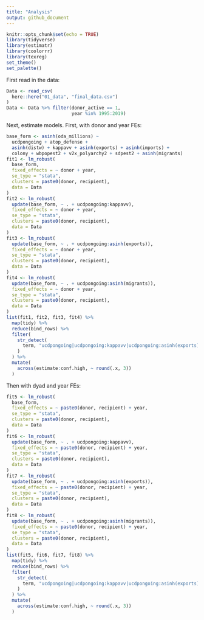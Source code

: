 ```yaml
---
title: "Analysis"
output: github_document
---
```


```r
knitr::opts_chunk$set(echo = TRUE)
library(tidyverse)
library(estimatr)
library(coolorrr)
library(texreg)
set_theme()
set_palette()
```

First read in the data:

```r
Data <- read_csv(
  here::here("01_data", "final_data.csv")
)
Data <- Data %>% filter(donor_active == 1,
                        year %in% 1995:2019)
```

Next, estimate models. First, with donor and year FEs:

```r
base_form <- asinh(oda_millions) ~
  ucdpongoing + atop_defense +
  asinh(distw) + kappavv + asinh(exports) + asinh(imports) +
  colony + wbpopest2 + v2x_polyarchy2 + sdpest2 + asinh(migrants)
fit1 <- lm_robust(
  base_form,
  fixed_effects = ~ donor + year,
  se_type = "stata",
  clusters = paste0(donor, recipient),
  data = Data
)
fit2 <- lm_robust(
  update(base_form, ~ . + ucdpongoing:kappavv),
  fixed_effects = ~ donor + year,
  se_type = "stata",
  clusters = paste0(donor, recipient),
  data = Data
)
fit3 <- lm_robust(
  update(base_form, ~ . + ucdpongoing:asinh(exports)),
  fixed_effects = ~ donor + year,
  se_type = "stata",
  clusters = paste0(donor, recipient),
  data = Data
)
fit4 <- lm_robust(
  update(base_form, ~ . + ucdpongoing:asinh(migrants)),
  fixed_effects = ~ donor + year,
  se_type = "stata",
  clusters = paste0(donor, recipient),
  data = Data
)
list(fit1, fit2, fit3, fit4) %>%
  map(tidy) %>%
  reduce(bind_rows) %>%
  filter(
    str_detect(
      term, "ucdpongoing|ucdpongoing:kappavv|ucdpongoing:asinh(exports)|ucdpongoing:asinh(migrants)"
    )
  ) %>%
  mutate(
    across(estimate:conf.high, ~ round(.x, 3))
  )

```


Then with dyad and year FEs:

```r
fit5 <- lm_robust(
  base_form,
  fixed_effects = ~ paste0(donor, recipient) + year,
  se_type = "stata",
  clusters = paste0(donor, recipient),
  data = Data
)
fit6 <- lm_robust(
  update(base_form, ~ . + ucdpongoing:kappavv),
  fixed_effects = ~ paste0(donor, recipient) + year,
  se_type = "stata",
  clusters = paste0(donor, recipient),
  data = Data
)
fit7 <- lm_robust(
  update(base_form, ~ . + ucdpongoing:asinh(exports)),
  fixed_effects = ~ paste0(donor, recipient) + year,
  se_type = "stata",
  clusters = paste0(donor, recipient),
  data = Data
)
fit8 <- lm_robust(
  update(base_form, ~ . + ucdpongoing:asinh(migrants)),
  fixed_effects = ~ paste0(donor, recipient) + year,
  se_type = "stata",
  clusters = paste0(donor, recipient),
  data = Data
)
list(fit5, fit6, fit7, fit8) %>%
  map(tidy) %>%
  reduce(bind_rows) %>%
  filter(
    str_detect(
      term, "ucdpongoing|ucdpongoing:kappavv|ucdpongoing:asinh(exports)|ucdpongoing:asinh(migrants)"
    )
  ) %>%
  mutate(
    across(estimate:conf.high, ~ round(.x, 3))
  )
```

